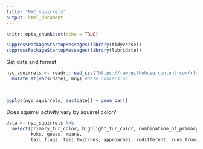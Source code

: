 ```yaml
---
title: "NYC_squirrels"
output: html_document
---
```


```r
knitr::opts_chunk$set(echo = TRUE)
```

```r
suppressPackageStartupMessages(library(tidyverse))
suppressPackageStartupMessages(library(lubridate))
```

Get data and format
```r
nyc_squirrels <- readr::read_csv("https://raw.githubusercontent.com/rfordatascience/tidytuesday/master/data/2019/2019-10-29/nyc_squirrels.csv") %>% 
  mutate_at(vars(date), mdy) #date conversion

 
```


```r
ggplot(nyc_squirrels, aes(date)) + geom_bar()
```

Does squirrel activity vary by squirrel color? 
```r
data <- nyc_squirrels %>% 
  select(primary_fur_color, highlight_fur_color, combination_of_primary_and_highlight_color,
         kuks, quaas, moans,
         tail_flags, tail_twitches, approaches, indifferent, runs_from, other_interactions)
```

